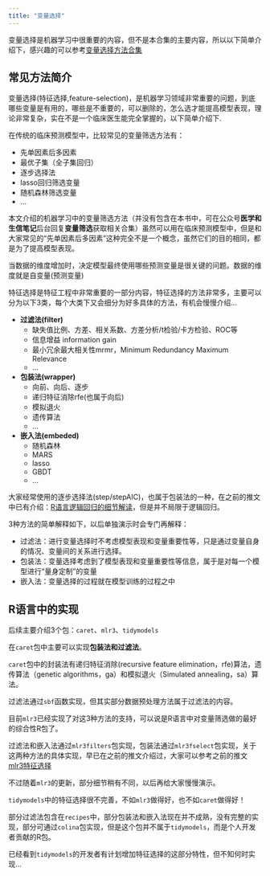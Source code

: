 ```yaml
---
title: "变量选择"
---
```


变量选择是机器学习中很重要的内容，但不是本合集的主要内容，所以以下简单介绍下，感兴趣的可以参考[变量选择方法合集](https://mp.weixin.qq.com/mp/appmsgalbum?__biz=MzUzOTQzNzU0NA==&action=getalbum&album_id=3157267091889225730&scene=173&subscene=&sessionid=svr_2a789493086&enterid=1714216072&from_msgid=2247496541&from_itemidx=1&count=3&nolastread=1#wechat_redirect)

## 常见方法简介

变量选择(特征选择,feature-selection)，是机器学习领域非常重要的问题，到底哪些变量是有用的，哪些是不重要的，可以删除的，怎么选才能提高模型表现，理论非常复杂，实在不是一个临床医生能完全掌握的，以下简单介绍下.

在传统的临床预测模型中，比较常见的变量筛选方法有：

- 先单因素后多因素
- 最优子集（全子集回归）
- 逐步选择法
- lasso回归筛选变量
- 随机森林筛选变量
- ...

本文介绍的机器学习中的变量筛选方法（并没有包含在本书中，可在公众号**医学和生信笔记**后台回复**变量筛选**获取相关合集）虽然可以用在临床预测模型中，但是和大家常见的“先单因素后多因素”这种完全不是一个概念，虽然它们的目的相同，都是为了提高模型表现。

当数据的维度增加时，决定模型最终使用哪些预测变量是很关键的问题。数据的维度就是自变量(预测变量)

特征选择是特征工程中非常重要的一部分内容，特征选择的方法非常多，主要可以分为以下3类，每个大类下又会细分为好多具体的方法，有机会慢慢介绍...

- **过滤法(filter)**
  - 缺失值比例、方差、相关系数、方差分析/t检验/卡方检验、ROC等
  - 信息增益 information gain
  - 最小冗余最大相关性mrmr，Minimum Redundancy Maximum Relevance
  - ...
- **包装法(wrapper)**
  - 向前、向后、逐步
  - 递归特征消除rfe(也属于向后)
  - 模拟退火
  - 遗传算法
  - ...
- **嵌入法(embeded)**
  - 随机森林
  - MARS
  - lasso
  - GBDT
  - ...

大家经常使用的逐步选择法(step/stepAIC)，也属于包装法的一种，在之前的推文中已有介绍：[R语言逻辑回归的细节解读](https://mp.weixin.qq.com/s/3A8ZiegbsQRjOSw2T3jldg)，但是并不局限于逻辑回归。

3种方法的简单解释如下，以后单独演示时会专门再解释：

- 过滤法：进行变量选择时不考虑模型表现和变量重要性等，只是通过变量自身的情况、变量间的关系进行选择。
- 包装法：变量选择考虑到了模型表现和变量重要性等信息，属于是对每一个模型进行“量身定制”的变量
- 嵌入法：变量选择的过程就在模型训练的过程之中

## R语言中的实现

后续主要介绍3个包：`caret`、`mlr3`、`tidymodels`

在`caret`包中主要可以实现**包装法和过滤法**。

`caret`包中的封装法有递归特征消除(recursive feature elimination，rfe)算法，遗传算法（genetic algorithms，ga）和模拟退火（Simulated annealing，sa）算法。

过滤法通过`sbf`函数实现，但其实部分数据预处理方法属于过滤法的内容。

目前`mlr3`已经实现了对这3种方法的支持，可以说是R语言中对变量筛选做的最好的综合性R包了。

过滤法和嵌入法通过`mlr3filters`包实现，包装法通过`mlr3fselect`包实现，关于这两种方法的具体实现，早已在之前的推文介绍过，大家可以参考之前的推文[mlr3特征选择](https://mp.weixin.qq.com/s/rcK4iMBm6rzclhoScPWTMA)

不过随着`mlr3`的更新，部分细节稍有不同，以后再给大家慢慢演示。

`tidymodels`中的特征选择很不完善，不如`mlr3`做得好，也不如`caret`做得好！

部分过滤法包含在`recipes`中，部分包装法和嵌入法现在并不成熟，没有完整的实现，部分可通过`colina`包实现，但是这个包并不属于`tidymodels`，而是个人开发者贡献的R包。

已经看到`tidymodels`的开发者有计划增加特征选择的这部分特性，但不知何时实现...

